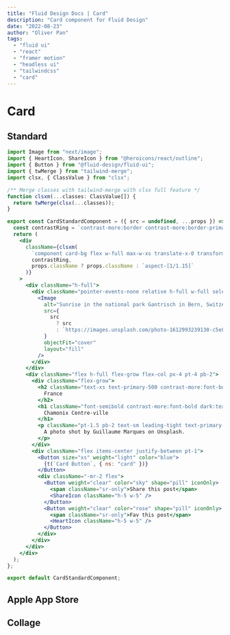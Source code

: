 ```yaml
---
title: "Fluid Design Docs | Card"
description: "Card component for Fluid Design"
date: "2022-08-23"
author: "Oliver Pan"
tags:
  - "fluid ui"
  - "react"
  - "framer motion"
  - "headless ui"
  - "tailwindcss"
  - "card"
---
```


# Card

## Standard

<CodeFrame title="Standard">
  <CardExamples.Standard />
</CodeFrame>

```jsx
import Image from "next/image";
import { HeartIcon, ShareIcon } from "@heroicons/react/outline";
import { Button } from "@fluid-design/fluid-ui";
import { twMerge } from "tailwind-merge";
import clsx, { ClassValue } from "clsx";

/** Merge classes with tailwind-merge with clsx full feature */
function clsxm(...classes: ClassValue[]) {
  return twMerge(clsx(...classes));
}

export const CardStandardComponent = ({ src = undefined, ...props }) => {
  const contrastRing = `contrast-more:border contrast-more:border-primary-800 dark:contrast-more:border-primary-200`;
  return (
    <div
      className={clsxm(
        `component card-bg flex w-full max-w-xs translate-x-0 transform flex-col overflow-hidden rounded-xl bg-primary-50 shadow  dark:bg-primary-900 dark:contrast-more:bg-black`,
        contrastRing,
        props.className ? props.className : `aspect-[1/1.15]`
      )}
    >
      <div className="h-full">
        <div className="pointer-events-none relative h-full w-full select-none overflow-hidden">
          <Image
            alt="Sunrise in the national park Gantrisch in Bern, Switzerland. By Alain from Unsplash."
            src={
              src
                ? src
                : `https://images.unsplash.com/photo-1612993239130-c5e816a63d8d?ixlib=rb-1.2.1&ixid=MnwxMjA3fDB8MHxwaG90by1wYWdlfHx8fGVufDB8fHx8&auto=format&fit=crop&w=1587&q=80`
            }
            objectFit="cover"
            layout="fill"
          />
        </div>
      </div>
      <div className="flex h-full flex-grow flex-col px-4 pt-4 pb-2">
        <div className="flex-grow">
          <h2 className="text-xs text-primary-500 contrast-more:font-bold contrast-more:text-primary-700 dark:text-primary-500 dark:contrast-more:text-primary-300">
            France
          </h2>
          <h1 className="font-semibold contrast-more:font-bold dark:text-primary-100">
            Chamonix Centre-ville
          </h1>
          <p className="pt-1.5 pb-2 text-sm leading-tight text-primary-600 contrast-more:font-medium contrast-more:text-primary-900 dark:text-primary-300 dark:contrast-more:text-primary-100">
            A photo shot by Guillaume Marques on Unsplash.
          </p>
        </div>
        <div className="flex items-center justify-between pt-1">
          <Button size="xs" weight="light" color="blue">
            {t(`Card Button`, { ns: "card" })}
          </Button>
          <div className="-mr-2 flex">
            <Button weight="clear" color="sky" shape="pill" iconOnly>
              <span className="sr-only">Share this post</span>
              <ShareIcon className="h-5 w-5" />
            </Button>
            <Button weight="clear" color="rose" shape="pill" iconOnly>
              <span className="sr-only">Fav this post</span>
              <HeartIcon className="h-5 w-5" />
            </Button>
          </div>
        </div>
      </div>
    </div>
  );
};

export default CardStandardComponent;
```

## Apple App Store

<CodeFrame title="Standard">
  <CardExamples.AppleStore />
</CodeFrame>

## Collage

<CodeFrame title="Collage">
  <CardExamples.Collage />
</CodeFrame>
